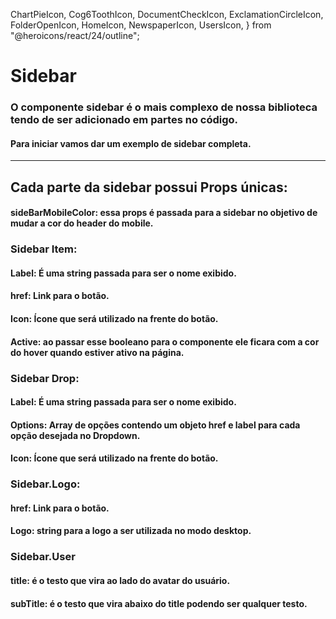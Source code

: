   ChartPieIcon,
  Cog6ToothIcon,
  DocumentCheckIcon,
  ExclamationCircleIcon,
  FolderOpenIcon,
  HomeIcon,
  NewspaperIcon,
  UsersIcon,
} from "@heroicons/react/24/outline";

<Meta of={SidebarStories} />

# Sidebar

### O componente sidebar é o mais complexo de nossa biblioteca tendo de ser adicionado em partes no código.

#### Para iniciar vamos dar um exemplo de sidebar completa.

<Canvas>
  <Sidebar>
    <Sidebar.Logo logo="https://switchdreams.com.br/og_image.png"></Sidebar.Logo>
    <Sidebar.Group>
      <Sidebar.Item label="Home" href="" icon={HomeIcon}></Sidebar.Item>
      <Sidebar.Dropdown
        label="Dashboard"
        icon={ChartPieIcon}
        options={[
          { label: "Overview", href: "" },
          { label: "Notifications", href: "" },
          { label: "Analytics", href: "" },
          { label: "Reports", href: "" },
        ]}
      ></Sidebar.Dropdown>
      <Sidebar.Dropdown
        label="Projects"
        icon={FolderOpenIcon}
        options={[
          { label: "Project 1", href: "" },
          { label: "Project 2", href: "" },
          { label: "Project 3", href: "" },
        ]}
      ></Sidebar.Dropdown>
      <Sidebar.Item label="Tasks" href="" icon={DocumentCheckIcon}></Sidebar.Item>
      <Sidebar.Item label="Reporting" href="" icon={NewspaperIcon}></Sidebar.Item>
      <Sidebar.Item label="Users" href="" icon={UsersIcon}></Sidebar.Item>
    </Sidebar.Group>
    <Sidebar.Footer>
      <Sidebar.Item label="Support" href="" icon={ExclamationCircleIcon}></Sidebar.Item>
      <Sidebar.Item label="Settings" href="" icon={Cog6ToothIcon}></Sidebar.Item>
      <hr className="mb-10 mt-8 h-px w-full" />
      <Sidebar.User title="Switch Dreams" subTitle="switchDreams">
        <Avatar name="F" avatarUrl="" size="sm"></Avatar>
      </Sidebar.User>
    </Sidebar.Footer>
  </Sidebar>
</Canvas>

<Controls />

## Cada parte da sidebar possui Props únicas:

#### sideBarMobileColor: essa props é passada para a sidebar no objetivo de mudar a cor do header do mobile.

### Sidebar Item:

#### Label: É uma string passada para ser o nome exibido.
#### href: Link para o botão.
#### Icon: Ícone que será utilizado na frente do botão.
#### Active: ao passar esse booleano para o componente ele ficara com a cor do hover quando estiver ativo na página.

### Sidebar Drop:

#### Label: É uma string passada para ser o nome exibido.
#### Options: Array de opções contendo um objeto href e label para cada opção desejada no Dropdown.
#### Icon: Ícone que será utilizado na frente do botão.

### Sidebar.Logo:

#### href: Link para o botão.
#### Logo: string para a logo a ser utilizada no modo desktop.

### Sidebar.User

#### title: é o testo que vira ao lado do avatar do usuário.
#### subTitle: é o testo que vira abaixo do title podendo ser qualquer testo.
